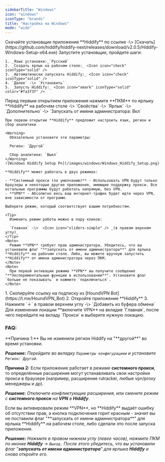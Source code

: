 ```yaml
---
sidebarTitle: "Windows"
icon: "windows"
iconType: "brands"
title: "Настройка на Windows"
mode: "wide"
---
```


<Steps>
  <Step title="Загрузка приложения">
    Скачайте установщик приложения **Hiddify** по ссылке -\> [Скачать](https://github.com/hiddify/hiddify-next/releases/download/v2.0.5/Hiddify-Windows-Setup-x64.exe)
  </Step>
  <Step title="Установка приложения">
    Запустите установщик, пройдите шаги:

    1. _Язык установки:_`Русский`
    2. _Создать ярлык на рабочем столе:_ <Icon icon="check" iconType="solid" />
    3. _Автоматически запускать Hiddify:_ <Icon icon="check" iconType="solid" />
    4. `Далее` -\> `Установить`
    5. _Запусть Hiddify:_ <Icon icon="xmark" iconType="solid" color="#fa3f3f" />
  </Step>
  <Step title="Настройка приложения">
    Перед первым открытием приложения нажмите **ПКМ** по ярлыку **Hiddify** на рабочем столе -\> `Свойства` -\> `Ярлык` -\> `Дополнительно` -\> `Запускать от имени администратора: Вкл` <Icon icon="check" iconType="solid" />

    При первом открытии **Hiddify** предложит настроить язык, регион и сбор аналитики

    <Warning>
      Обязательно установите эти параметры:

      Регион: `Другой`

      Сбор аналитики: `Выкл`
    </Warning>
    ![Windows Hiddify Setup Pn](/images/windows/Windows_Hiddify_Setup.png)

    **Hiddify** может работать в двух режимах:

    - **Системный прокси (по умолчанию)** - Использовать VPN будут только браузеры и некоторые другие приложения, имеющие поддержку прокси. Все остальные программы будут работать напрямую, без VPN.
    - **VPN** - Абсолютно весь ваш интернет-трафик будет идти через VPN, вне зависимости от программ.

    Выберите режим, который соответствует вашим потребностям.

    <Tip>
      Изменить режим работы можно в пару кликов:

      `Главная` -\>  <Icon icon="sliders-simple" /> _(в правом верхнем углу)_
    </Tip>
    <Note>
      Режим **VPN** требует прав администратора. Убедитесь, что вы установили флаг "**запускать от имени администратора**" для ярлыка **Hiddify** на рабочем столе. Либо, вы можете вручную запустить **Hiddify** от имени администратора через ПКМ.
    </Note>
    <Note>
      При первой активации режима **VPN** вы получите сообщение "**Эксперементальные функции в использовании**". Установите флаг `больше не показывать` и нажмите `подключиться`.
    </Note>
  </Step>
  <Step title="Добавление подписки">
    1. Скопируйте ссылку на подписку из [HoundVPN Bot](https://t.me/HoundVPN_Bot)
    2. Откройте приложение **Hiddify**
    3. Нажмите `＋` в правом верхнем углу -\> `Добавить из буфера обмена`
  </Step>
  <Step title="Изменение локации">
    Для изменения локации **включите VPN** на вкладке `Главная`, после чего перейдите на вкладу `Прокси` и выберите нужную локацию.
  </Step>
</Steps>

### FAQ:

<Accordion title="VPN включён, но 2ip показывает Россию" iconType="regular">
  **Причина 1:** Вы не изменили регион Hiddify на "**другой**" во время установки.

  **_Решение:_** _Перейдите во вкладку_ _`Параметры конфигурациии`_ _и установите_ _`Регион: Другой`_.

  **Причина 2:** Если приложение работает в режиме **системного прокси**, то определённые расширения могут устанавливать свои настройки прокси в браузере (например, расширение rutracker, любые vpn/proxy менеджеры и др).

  **_Решение_**: _Отключите конфликтующие расширения, или смените режим с_ **_системного прокси_** _на_ **_VPN_** _в_ **_Hiddify_**.
</Accordion>

<Accordion title="Ошибка: Отсутствие прав">
  Если вы активировали режим **VPN**, но **Hiddify** выдаёт ошибку об отсутствии прав, а кнопка подключения горит красным - значит вы не поставили флаг "**запускать от имени администратора**" для ярлыка **Hiddify** на рабочем столе, либо сделали это после запуска приложения.

  **_Решение:_** _Нажмите_ <Icon icon="angle-up" iconType="solid" /> _в правом нижнем углу (левее часов), нажмите ПКМ по иконке_ **_Hiddify_** -\> _`Выход.`_ _После этого убедитесь, что вы установили флаг "_**_запускать от имени администратора_**_" для ярлыка_ **_Hiddify_** _и снова откройте его._
</Accordion>